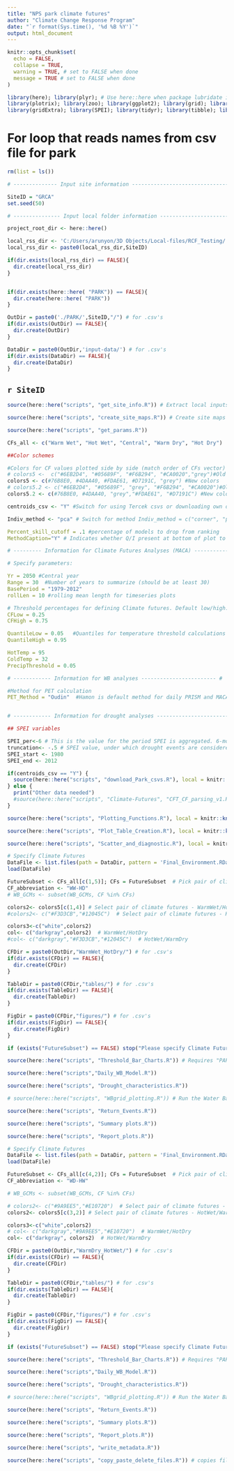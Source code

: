 ```yaml
---
title: "NPS park climate futures"
author: "Climate Change Response Program"
date: "`r format(Sys.time(), '%d %B %Y')`"
output: html_document
---
```


```r

knitr::opts_chunk$set(
  echo = FALSE, 
  collapse = TRUE,
  warning = TRUE, # set to FALSE when done
  message = TRUE # set to FALSE when done
)

library(here); library(plyr); # Use here::here when package lubridate is used
library(plotrix); library(zoo); library(ggplot2); library(grid); library(cowplot); library(reshape2); library(raster); library(ncdf4); library(reshape2); library(WriteXLS); library(data.table); library(RColorBrewer); library(ggrepel); library(lubridate); library(dplyr); library(forcats); library(openxlsx); library("WaterBalance"); library(sf); library(raster); library(rgdal); library(R.utils); library(tmap); library(tmaptools); library(ggspatial); library(basemaps)
library(gridExtra); library(SPEI); library(tidyr); library(tibble); library(sp); library(skimr); library(cft); library(stringr); library(ggpubr); library(lemon); library(ggfortify); library(extRemes); library(sp);library(terra);library(rasterVis); library(sf)


```


# For loop that reads names from csv file for park

```r

rm(list = ls())

# -------------- Input site information -------------------------------------- #

SiteID = "GRCA"  
set.seed(50)

# --------------- Input local folder information ----------------------------- #

project_root_dir <- here::here()

local_rss_dir <- 'C:/Users/arunyon/3D Objects/Local-files/RCF_Testing/' # local directory where you want this repo copied. Should be something like 'C:/Users/adillon/Documents/RSS/'. Next lines create folder for park
local_rss_dir <- paste0(local_rss_dir,SiteID)

if(dir.exists(local_rss_dir) == FALSE){
  dir.create(local_rss_dir)
}


if(dir.exists(here::here( "PARK")) == FALSE){
  dir.create(here::here( "PARK"))
}

OutDir = paste0('./PARK/',SiteID,"/") # for .csv's
if(dir.exists(OutDir) == FALSE){
  dir.create(OutDir)
}

DataDir = paste0(OutDir,'input-data/') # for .csv's
if(dir.exists(DataDir) == FALSE){
  dir.create(DataDir)
}

```

## `r SiteID`

```r

source(here::here("scripts", "get_site_info.R")) # Extract local inputs; seconds to run

source(here::here("scripts", "create_site_maps.R")) # Create site maps

source(here::here("scripts", "get_params.R"))

```

```r

CFs_all <- c("Warm Wet", "Hot Wet", "Central", "Warm Dry", "Hot Dry")

##Color schemes

#Colors for CF values plotted side by side (match order of CFs vector)
# colors5 <-  c("#6EB2D4", "#05689F", "#F6B294", "#CA0020","grey")#Old colors
colors5 <- c(#76B8E0, #4DAA40, #FDAE61, #D7191C, "grey") #New colors
# colors5.2 <- c("#6EB2D4", "#05689F", "grey", "#F6B294", "#CA0020")#Old colors
colors5.2 <- c(#76B8E0, #4DAA40, "grey","#FDAE61", "#D7191C") #New colors

centroids_csv <- "Y" #Switch for using Tercek csvs or downloading own data

Indiv_method <- "pca" # Switch for method Indiv_method = c("corner", "pca")

Percent_skill_cutoff = .1 #percentage of models to drop from ranking
MethodCaption="Y" # Indicates whether Q/I present at bottom of plot to ID CF method used

# --------- Information for Climate Futures Analyses (MACA) ------------------ #

# Specify parameters:

Yr = 2050 #Central year
Range = 30  #Number of years to summarize (should be at least 30)
BasePeriod = "1979-2012"
rollLen = 10 #rolling mean length for timeseries plots

# Threshold percentages for defining Climate futures. Default low/high:  0.25, 0.75
CFLow = 0.25     
CFHigh = 0.75

QuantileLow = 0.05   #Quantiles for temperature threshold calculations
QuantileHigh = 0.95

HotTemp = 95
ColdTemp = 32
PrecipThreshold = 0.05

# ------------ Information for WB analyses ------------------------ #

#Method for PET calculation 
PET_Method = "Oudin"  #Hamon is default method for daily PRISM and MACA data (containing only Tmax, Tmin, and Date). 


# ------------ Information for drought analyses ------------------------ #

## SPEI variables

SPEI_per<-6 # This is the value for the period SPEI is aggregated. 6-months is standard but could change if want. 
truncation<- -.5 # SPEI value, under which drought events are considered
SPEI_start <- 1980
SPEI_end <- 2012

```



```r

if(centroids_csv == "Y") {
  source(here::here("scripts", "download_Park_csvs.R"), local = knitr::knit_global())
} else {
  print("Other data needed")
  #source(here::here("scripts", "Climate-Futures", "CFT_CF_parsing_v1.R")) # Parse MACA data. Output = "_init_parsed.RData". # 9-8-21: CFT parsing script is not working due to an issue with the package or MACA servers. ACR to talk to CU Boulder about the issue. For now, add _init_parsed.RData file manually to parsed-data folder. 
}

source(here::here("scripts", "Plotting_Functions.R"), local = knitr::knit_global())

source(here::here("scripts", "Plot_Table_Creation.R"), local = knitr::knit_global()) # Requires "PARK_init_parsed.RData"; Output = "PARK_lat_long_Final_Environment.RData". 

source(here::here("scripts", "Scatter_and_diagnostic.R"), local = knitr::knit_global()) # Creates scatter and diagnostic plots. Outputs to Figs MACA folder. 
```

```r
# Specify Climate Futures
DataFile <- list.files(path = DataDir, pattern = 'Final_Environment.RData', full.names = TRUE) # Environment needs to be added if not parsing MACA data
load(DataFile)

FutureSubset <- CFs_all[c(1,5)]; CFs = FutureSubset  # Pick pair of climate futures.
CF_abbreviation <- "WW-HD"
# WB_GCMs <- subset(WB_GCMs, CF %in% CFs)

colors2<- colors5[c(1,4)] # Select pair of climate futures - WarmWet/HotDry
#colors2<- c("#F3D3CB","#12045C")  # Select pair of climate futures - HotWet/WarmDry

colors3<-c("white",colors2)
col<- c("darkgray",colors2)  # WarmWet/HotDry
#col<- c("darkgray","#F3D3CB","#12045C")  # HotWet/WarmDry

CFDir = paste0(OutDir,"WarmWet_HotDry/") # for .csv's
if(dir.exists(CFDir) == FALSE){
  dir.create(CFDir)
}

TableDir = paste0(CFDir,"tables/") # for .csv's
if(dir.exists(TableDir) == FALSE){
  dir.create(TableDir)
}

FigDir = paste0(CFDir,"figures/") # for .csv's
if(dir.exists(FigDir) == FALSE){
  dir.create(FigDir)
}

if (exists("FutureSubset") == FALSE) stop("Please specify Climate Futures") # At the top of the script, please enter a combination of futures, e.g. Warm Wet/Hot Dry

source(here::here("scripts", "Threshold_Bar_Charts.R")) # Requires "PARK_lat_long_Final_Environment.RData". Outputs plots and Excel Workbook 

source(here::here("scripts","Daily_WB_Model.R"))

source(here::here("scripts", "Drought_characteristics.R"))

# source(here::here("scripts", "WBgrid_plotting.R")) # Run the Water Balance Model

source(here::here("scripts", "Return_Events.R"))

source(here::here("scripts", "Summary plots.R"))

source(here::here("scripts", "Report_plots.R"))

```

```r
# Specify Climate Futures
DataFile <- list.files(path = DataDir, pattern = 'Final_Environment.RData', full.names = TRUE) # Environment needs to be added if not parsing MACA data
load(DataFile)

FutureSubset <- CFs_all[c(4,2)]; CFs = FutureSubset  # Pick pair of climate futures.
CF_abbreviation <- "WD-HW"

# WB_GCMs <- subset(WB_GCMs, CF %in% CFs)

# colors2<- c("#9A9EE5","#E10720")  # Select pair of climate futures - WarmWet/HotDry
colors2<- colors5[c(3,2)] # Select pair of climate futures - HotWet/WarmDry

colors3<-c("white",colors2)
# col<- c("darkgray","#9A9EE5","#E10720")  # WarmWet/HotDry
col<- c("darkgray", colors2)  # HotWet/WarmDry

CFDir = paste0(OutDir,"WarmDry_HotWet/") # for .csv's
if(dir.exists(CFDir) == FALSE){
  dir.create(CFDir)
}

TableDir = paste0(CFDir,"tables/") # for .csv's
if(dir.exists(TableDir) == FALSE){
  dir.create(TableDir)
}

FigDir = paste0(CFDir,"figures/") # for .csv's
if(dir.exists(FigDir) == FALSE){
  dir.create(FigDir)
}

if (exists("FutureSubset") == FALSE) stop("Please specify Climate Futures") # At the top of the script, please enter a combination of futures, e.g. Warm Wet/Hot Dry

source(here::here("scripts", "Threshold_Bar_Charts.R")) # Requires "PARK_lat_long_Final_Environment.RData". Outputs plots and Excel Workbook 

source(here::here("scripts","Daily_WB_Model.R"))

source(here::here("scripts", "Drought_characteristics.R"))

# source(here::here("scripts", "WBgrid_plotting.R")) # Run the Water Balance Model

source(here::here("scripts", "Return_Events.R"))

source(here::here("scripts", "Summary plots.R"))

source(here::here("scripts", "Report_plots.R"))

```

```r

source(here::here("scripts", "write_metadata.R"))

source(here::here("scripts", "copy_paste_delete_files.R")) # copies files and folders to specified local folder


```

